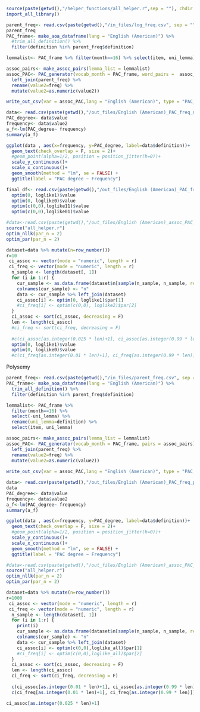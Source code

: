 ```r
source(paste(getwd(),"/helper_functions/all_helper.r",sep = ""), chdir = T)
import_all_library()
```

```r
parent_freq<- read.csv(paste(getwd(),"/in_files/log_freq.csv", sep = ""), as.is = T) 
parent_freq
PAC_frame<- make_aoa_dataframe(lang = "English (American)") %>%
  #trim_all_definition() %>%
  filter(definition %in% parent_freq$definition)

lemmalist<- PAC_frame %>% filter(month==16) %>% select(item, uni_lemma)

assoc_pairs<- make_assoc_pairs(lemma_list = lemmalist)
assoc_PAC<- PAC_generator(vocab_month = PAC_frame, word_pairs =  assoc_pairs) %>%
  left_join(parent_freq) %>%
  rename(value2=freq) %>%
  mutate(value2=as.numeric(value2))

write_out_csv(var = assoc_PAC,lang = "English (American)", type = "PAC_freq_np")

```

```r
data<- read.csv(paste(getwd(),"/out_files/English (American)_PAC_freq_np.csv", sep = ""), as.is = T)
PAC_degree<- data$value
frequency<- data$value2
a_f<-lm(PAC_degree~ frequency)
summary(a_f)

ggplot(data , aes(x=frequency, y=PAC_degree, label=data$definition))+
  geom_text(check_overlap = F, size = 2)+
  #geom_point(alpha=1/2, position = position_jitter(h=0))+
  scale_y_continuous()+
  scale_x_continuous()+
  geom_smooth(method = "lm", se = FALSE) +
  ggtitle(label = "PAC degree ~ Frequency")
```
```r
final_df<- read.csv(paste(getwd(),"/out_files/English (American)_PAC_freq_np.csv", sep = ""), as.is = T)
  optim(0, loglike1)$value
  optim(0, loglike0)$value
  optim(c(0,0),loglike11)$value
  optim(c(0,0),loglike01)$value
```

```r
#data<-read.csv(paste(getwd(),"/out_files/English (American)_assoc_PAC_freq_p.csv", sep = ""), as.is = T)
source("all_helper.r")
optim_nllk(par_n = 2)
optim_par(par_n = 2)

```


```r


dataset=data %>% mutate(n=row_number())
r=10
 ci_assoc <- vector(mode = "numeric", length = r)
 ci_freq <- vector(mode = "numeric", length = r)
  n_sample <- length(dataset[, 1])
  for (i in 1:r) {
    cur_sample <- as.data.frame(dataset$n[sample(n_sample, n_sample, replace = T)])
    colnames(cur_sample) <- "n"
    data <- cur_sample %>% left_join(dataset)
    ci_assoc[i] <- optim(0, loglike1)$par[1]
    #ci_freq[i] <- optim(c(0,0), loglike2)$par[2]
  }
  ci_assoc <- sort(ci_assoc, decreasing = F)
  len <- length(ci_assoc)
  #ci_freq <- sort(ci_freq, decreasing = F)
  
  #c(ci_assoc[as.integer(0.025 * len)+1], ci_assoc[as.integer(0.99 * len)])
  optim(0, loglike1)$value
  optim(0, loglike0)$value
  #c(ci_freq[as.integer(0.01 * len)+1], ci_freq[as.integer(0.99 * len)])
```




############################################## Polysemy
```r
parent_freq<- read.csv(paste(getwd(),"/in_files/parent_freq.csv", sep = ""), as.is = T) %>% mutate(freq=log(freq))
PAC_frame<- make_aoa_dataframe(lang = "English (American)") %>%
  trim_all_definition() %>%
  filter(definition %in% parent_freq$definition)

lemmalist<- PAC_frame %>% 
  filter(month==16) %>% 
  select(-uni_lemma) %>% 
  rename(uni_lemma=definition) %>% 
  select(item, uni_lemma)

assoc_pairs<- make_assoc_pairs(lemma_list = lemmalist)
assoc_PAC<- PAC_generator(vocab_month = PAC_frame, pairs = assoc_pairs) %>%
  left_join(parent_freq) %>%
  rename(value2=freq) %>%
  mutate(value2=as.numeric(value2))
 
write_out_csv(var = assoc_PAC,lang = "English (American)", type = "PAC_freq_p")

```

```r
data<- read.csv(paste(getwd(),"/out_files/English (American)_PAC_freq_p.csv", sep = ""), as.is = T) 
data
PAC_degree<- data$value
frequency<- data$value2
a_f<-lm(PAC_degree~ frequency)
summary(a_f)

ggplot(data , aes(x=frequency, y=PAC_degree, label=data$definition))+
  geom_text(check_overlap = F, size = 2)+
  #geom_point(alpha=1/2, position = position_jitter(h=0))+
  scale_y_continuous()+
  scale_x_continuous()+
  geom_smooth(method = "lm", se = FALSE) +
  ggtitle(label = "PAC degree ~ Frequency")
```

```r
#data<-read.csv(paste(getwd(),"/out_files/English (American)_assoc_PAC_freq_p.csv", sep = ""), as.is = T)
source("all_helper.r")
optim_nllk(par_n = 2)
optim_par(par_n = 2)

```
```r
dataset=data %>% mutate(n=row_number())
r=1000
 ci_assoc <- vector(mode = "numeric", length = r)
 ci_freq <- vector(mode = "numeric", length = r)
  n_sample <- length(dataset[, 1])
  for (i in 1:r) {
    print(i)
    cur_sample <- as.data.frame(dataset$n[sample(n_sample, n_sample, replace = T)])
    colnames(cur_sample) <- "n"
    data <- cur_sample %>% left_join(dataset)
    ci_assoc[i] <- optim(c(0,0),loglike_all)$par[1]
    #ci_freq[i] <- optim(c(0,0),loglike_all)$par[2]
  }
  ci_assoc <- sort(ci_assoc, decreasing = F)
  len <- length(ci_assoc)
  ci_freq <- sort(ci_freq, decreasing = F)
  
  c(ci_assoc[as.integer(0.01 * len)+1], ci_assoc[as.integer(0.99 * len)])
  c(ci_freq[as.integer(0.01 * len)+1], ci_freq[as.integer(0.99 * len)])
```



```r
ci_assoc[as.integer(0.025 * len)+1]
```



